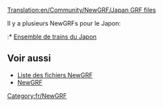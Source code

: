 [[Translation:en/Community/NewGRF/Japan GRF files]]


{{fr/Compléter|Ensemble de GRFs au Japon}}
{{fr/NewGRF Pays|
Drapeau=800px-Flag of Japan.png|
nom=Japon|
siteWeb=www.as-st.com/ttd/japan/index.html|
nomEnsemble=Ensemble de trains du Japon}}
Il y a plusieurs NewGRFs pour le Japon:
:* [http://www.as-st.com/ttd/japan/index.html Ensemble de trains du Japon]

== Voir aussi ==
* [[fr/Community/NewGRF/Liste NewGRF|Liste des fichiers NewGRF]]
* [[fr/Manual/NewGRF|NewGRF]]

[[Category:fr/NewGRF]]
